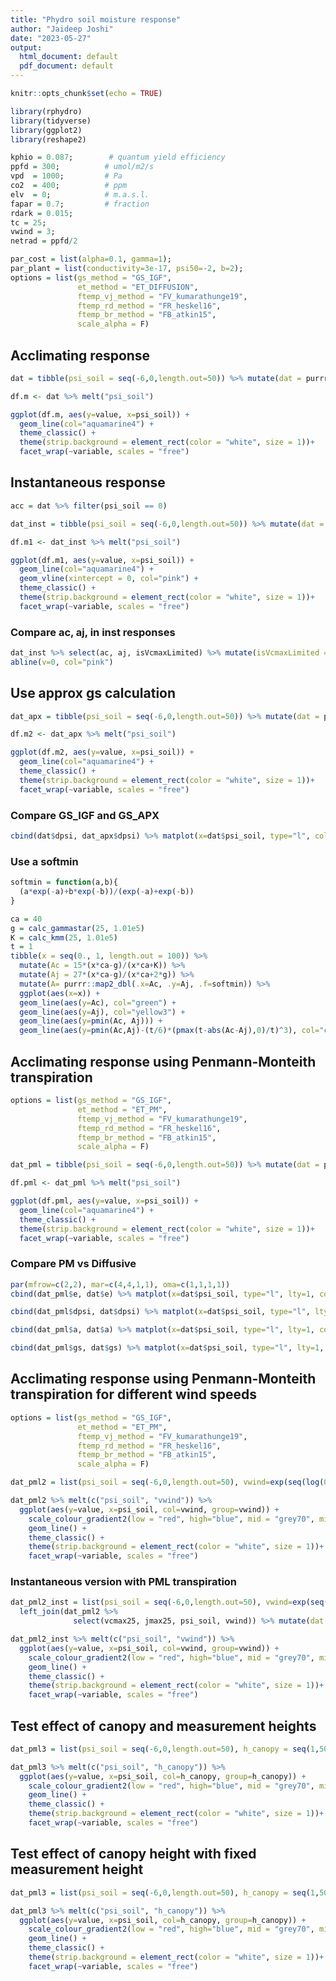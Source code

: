 ```yaml
---
title: "Phydro soil moisture response"
author: "Jaideep Joshi"
date: "2023-05-27"
output:
  html_document: default
  pdf_document: default
---
```


```r
knitr::opts_chunk$set(echo = TRUE)
```


```r
library(rphydro)
library(tidyverse)
library(ggplot2)
library(reshape2)
```

```r
kphio = 0.087;        # quantum yield efficiency
ppfd = 300;          # umol/m2/s
vpd  = 1000;         # Pa
co2  = 400;          # ppm
elv  = 0;            # m.a.s.l.
fapar = 0.7;         # fraction
rdark = 0.015;
tc = 25;
vwind = 3;
netrad = ppfd/2

par_cost = list(alpha=0.1, gamma=1);
par_plant = list(conductivity=3e-17, psi50=-2, b=2);
options = list(gs_method = "GS_IGF", 
               et_method = "ET_DIFFUSION",
               ftemp_vj_method = "FV_kumarathunge19",
               ftemp_rd_method = "FR_heskel16",
               ftemp_br_method = "FB_atkin15",
               scale_alpha = F)
```

## Acclimating response

```r
dat = tibble(psi_soil = seq(-6,0,length.out=50)) %>% mutate(dat = purrr::map(.x=psi_soil, .f = ~rphydro_analytical(tc, tc, ppfd, netrad, vpd, co2, elv, fapar, kphio, .x, rdark, vwind, par_plant, par_cost, options))) %>% unnest_wider(dat)
```

```r
df.m <- dat %>% melt("psi_soil")

ggplot(df.m, aes(y=value, x=psi_soil)) + 
  geom_line(col="aquamarine4") + 
  theme_classic() +
  theme(strip.background = element_rect(color = "white", size = 1))+
  facet_wrap(~variable, scales = "free")

```

## Instantaneous response

```r
acc = dat %>% filter(psi_soil == 0)

dat_inst = tibble(psi_soil = seq(-6,0,length.out=50)) %>% mutate(dat = purrr::map(.x=psi_soil, .f = ~rphydro_instantaneous_analytical(acc$vcmax25, acc$jmax25, tc, tc, ppfd, netrad, vpd, co2, elv, fapar, kphio, .x, rdark, vwind, par_plant, par_cost, options))) %>% unnest_wider(dat)

df.m1 <- dat_inst %>% melt("psi_soil")

ggplot(df.m1, aes(y=value, x=psi_soil)) + 
  geom_line(col="aquamarine4") + 
  geom_vline(xintercept = 0, col="pink") + 
  theme_classic() +
  theme(strip.background = element_rect(color = "white", size = 1))+
  facet_wrap(~variable, scales = "free")

```


### Compare ac, aj, in inst responses

```r
dat_inst %>% select(ac, aj, isVcmaxLimited) %>% mutate(isVcmaxLimited = isVcmaxLimited*5) %>%  matplot(x=dat_inst$psi_soil, type="l", lty=1, col=c("green4", "yellow3", "black"))
abline(v=0, col="pink")
```

## Use approx gs calculation

```r
dat_apx = tibble(psi_soil = seq(-6,0,length.out=50)) %>% mutate(dat = purrr::map(.x=psi_soil, .f = ~rphydro_analytical(tc, tc, ppfd, netrad, vpd, co2, elv, fapar, kphio, .x, rdark, vwind, par_plant, par_cost, list_modify(options, gs_method = "GS_APX2")))) %>% unnest_wider(dat)
```

```r
df.m2 <- dat_apx %>% melt("psi_soil")

ggplot(df.m2, aes(y=value, x=psi_soil)) + 
  geom_line(col="aquamarine4") + 
  theme_classic() +
  theme(strip.background = element_rect(color = "white", size = 1))+
  facet_wrap(~variable, scales = "free")

```



### Compare GS_IGF and GS_APX


```r
cbind(dat$dpsi, dat_apx$dpsi) %>% matplot(x=dat$psi_soil, type="l", col=c("black", "cyan2"), lty=1, lwd=c(2,1))
```


### Use a softmin

```r

softmin = function(a,b){
  (a*exp(-a)+b*exp(-b))/(exp(-a)+exp(-b))
}

ca = 40
g = calc_gammastar(25, 1.01e5)
K = calc_kmm(25, 1.01e5)
t = 1
tibble(x = seq(0., 1, length.out = 100)) %>% 
  mutate(Ac = 15*(x*ca-g)/(x*ca+K)) %>% 
  mutate(Aj = 27*(x*ca-g)/(x*ca+2*g)) %>% 
  mutate(A= purrr::map2_dbl(.x=Ac, .y=Aj, .f=softmin)) %>% 
  ggplot(aes(x=x)) + 
  geom_line(aes(y=Ac), col="green") + 
  geom_line(aes(y=Aj), col="yellow3") +
  geom_line(aes(y=pmin(Ac, Aj))) + 
  geom_line(aes(y=pmin(Ac,Aj)-(t/6)*(pmax(t-abs(Ac-Aj),0)/t)^3), col="cyan3")

```

## Acclimating response using Penmann-Monteith transpiration


```r
options = list(gs_method = "GS_IGF", 
               et_method = "ET_PM",
               ftemp_vj_method = "FV_kumarathunge19",
               ftemp_rd_method = "FR_heskel16",
               ftemp_br_method = "FB_atkin15",
               scale_alpha = F)

dat_pml = tibble(psi_soil = seq(-6,0,length.out=50)) %>% mutate(dat = purrr::map(.x=psi_soil, .f = ~rphydro_analytical(tc, tc, ppfd, netrad, vpd, co2, elv, fapar, kphio, .x, rdark, vwind, par_plant, par_cost, options))) %>% unnest_wider(dat)
```

```r
df.pml <- dat_pml %>% melt("psi_soil")

ggplot(df.pml, aes(y=value, x=psi_soil)) + 
  geom_line(col="aquamarine4") + 
  theme_classic() +
  theme(strip.background = element_rect(color = "white", size = 1))+
  facet_wrap(~variable, scales = "free")

```

### Compare PM vs Diffusive 

```r
par(mfrow=c(2,2), mar=c(4,4,1,1), oma=c(1,1,1,1))
cbind(dat_pml$e, dat$e) %>% matplot(x=dat$psi_soil, type="l", lty=1, col=c("green4", "cyan3"), ylab="e", xlab="psi_soil")

cbind(dat_pml$dpsi, dat$dpsi) %>% matplot(x=dat$psi_soil, type="l", lty=1, col=c("green4", "cyan3"), ylab="dpsi", xlab="psi_soil")

cbind(dat_pml$a, dat$a) %>% matplot(x=dat$psi_soil, type="l", lty=1, col=c("green4", "cyan3"), ylab="a", xlab="psi_soil")

cbind(dat_pml$gs, dat$gs) %>% matplot(x=dat$psi_soil, type="l", lty=1, col=c("green4", "cyan3"), ylab="gs", xlab="psi_soil")

```


## Acclimating response using Penmann-Monteith transpiration for different wind speeds


```r
options = list(gs_method = "GS_IGF", 
               et_method = "ET_PM",
               ftemp_vj_method = "FV_kumarathunge19",
               ftemp_rd_method = "FR_heskel16",
               ftemp_br_method = "FB_atkin15",
               scale_alpha = F)

dat_pml2 = list(psi_soil = seq(-6,0,length.out=50), vwind=exp(seq(log(0.01),log(10),length.out=10))) %>% cross_df() %>% mutate(dat = purrr::map2(.x=psi_soil, .y=vwind, .f = ~rphydro_analytical(tc, tc, ppfd, netrad, vpd, co2, elv, fapar, kphio, .x, rdark, .y, par_plant, par_cost, options))) %>% unnest_wider(dat)
```

```r
dat_pml2 %>% melt(c("psi_soil", "vwind")) %>% 
  ggplot(aes(y=value, x=psi_soil, col=vwind, group=vwind)) + 
    scale_colour_gradient2(low = "red", high="blue", mid = "grey70", midpoint=0, trans="log") +
    geom_line() + 
    theme_classic() +
    theme(strip.background = element_rect(color = "white", size = 1))+
    facet_wrap(~variable, scales = "free")

```

### Instantaneous version with PML transpiration

```r
dat_pml2_inst = list(psi_soil = seq(-6,0,length.out=50), vwind=exp(seq(log(0.01),log(10),length.out=10))) %>% cross_df() %>% 
  left_join(dat_pml2 %>% 
              select(vcmax25, jmax25, psi_soil, vwind)) %>% mutate(dat = purrr::pmap(.l = list(vcmax25, jmax25, psi_soil, vwind), .f = ~rphydro_instantaneous_analytical(..1, ..2, tc, tc, ppfd, netrad, vpd, co2, elv, fapar, kphio, ..3, rdark, ..4, par_plant, par_cost, options))) %>% select(-vcmax25, -jmax25) %>% unnest_wider(dat)

dat_pml2_inst %>% melt(c("psi_soil", "vwind")) %>% 
  ggplot(aes(y=value, x=psi_soil, col=vwind, group=vwind)) + 
    scale_colour_gradient2(low = "red", high="blue", mid = "grey70", midpoint=0, trans="log") +
    geom_line() + 
    theme_classic() +
    theme(strip.background = element_rect(color = "white", size = 1))+
    facet_wrap(~variable, scales = "free")
```

## Test effect of canopy and measurement heights

```r
dat_pml3 = list(psi_soil = seq(-6,0,length.out=50), h_canopy = seq(1,50,length.out=10)) %>% cross_df() %>% mutate(dat = purrr::map2(.x=psi_soil, .y=h_canopy, .f = ~rphydro_analytical(tc, tc, ppfd, netrad, vpd, co2, elv, fapar, kphio, .x, rdark, vwind, par_plant %>% list_modify(h_canopy = .y, h_wind_measurement = .y+10), par_cost, options))) %>% unnest_wider(dat)

dat_pml3 %>% melt(c("psi_soil", "h_canopy")) %>% 
  ggplot(aes(y=value, x=psi_soil, col=h_canopy, group=h_canopy)) + 
    scale_colour_gradient2(low = "red", high="blue", mid = "grey70", midpoint=20) +
    geom_line() + 
    theme_classic() +
    theme(strip.background = element_rect(color = "white", size = 1))+
    facet_wrap(~variable, scales = "free")
```

## Test effect of canopy height with fixed measurement height

```r
dat_pml3 = list(psi_soil = seq(-6,0,length.out=50), h_canopy = seq(1,50,length.out=10)) %>% cross_df() %>% mutate(dat = purrr::map2(.x=psi_soil, .y=h_canopy, .f = ~rphydro_analytical(tc, tc, ppfd, netrad, vpd, co2, elv, fapar, kphio, .x, rdark, vwind, par_plant %>% list_modify(h_canopy = .y, h_wind_measurement = 60), par_cost, options))) %>% unnest_wider(dat)

dat_pml3 %>% melt(c("psi_soil", "h_canopy")) %>% 
  ggplot(aes(y=value, x=psi_soil, col=h_canopy, group=h_canopy)) + 
    scale_colour_gradient2(low = "red", high="blue", mid = "grey70", midpoint=20) +
    geom_line() + 
    theme_classic() +
    theme(strip.background = element_rect(color = "white", size = 1))+
    facet_wrap(~variable, scales = "free")
```